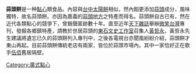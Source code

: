 {{multiple issues|
{{expand|time=2015-07-13T05:02:07+00:00}}
{{unreferenced|time=2015-07-13T05:02:07+00:00}}
{{Inappropriate tone|time=2020-01-20T08:17:22+00:00}}
}}
'''蒜頭餅'''是一种[[點心|點心]]類食品。內容與[[台中|台中]][[太陽餅|太陽餅]]相似，然內餡更添加[[蒜頭|蒜頭]]成分，風味獨特，故名蒜頭餅。亦因為嘉義的[[蒜頭_(地名)|蒜頭地方]]之特產而得名。蒜頭餅自古已有，然在近代各類點心的競爭下，曾銷聲匿跡數十年。直至近年[[天下雜誌|天下雜誌]]舉辦[[微笑台灣|微笑台灣]]專刊，發掘各鄉鎮特產，請教於世居蒜頭的[[東石文史工作室|東石文史工作室]]召集人[[黃哲永|黃哲永]]，黃哲永先生建議將遺忘已久的蒜頭餅列入專刊中，之後各電視台亦聞風紛紛介紹，蒜頭餅才東山再起。目前蒜頭餅傳統老店有兩家，皆位於蒜頭市場內。其中一家恰好正在歌手[[伍佰|伍佰]]舊居隔壁。

[[Category:廣式點心|Category:廣式點心]]
{{甜点小作品}}